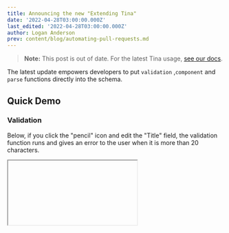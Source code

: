 ```yaml
---
title: Announcing the new "Extending Tina"
date: '2022-04-28T03:00:00.000Z'
last_edited: '2022-04-28T03:00:00.000Z'
author: Logan Anderson
prev: content/blog/automating-pull-requests.md
---
```


> **Note:** This post is out of date. For the latest Tina usage, [see our docs](/docs).

The latest update empowers developers to put `validation` ,`component` and `parse` functions directly into the schema.

## Quick Demo

### Validation

Below, if you click the "pencil" icon and edit the "Title" field, the validation function runs and gives an error to the user when it is more than 20 characters.

<Iframe height={500} iframeSrc="https://tina-gql-playground.vercel.app/?markdownCode=---%0Atitle%3A+Hello%2C+World%0A---&schemaCode=import+%7B+defineSchema+%7D+from+%27tinacms%27%0A%0Aexport+default+defineSchema%28%7B%0A++collections%3A+%5B%7B%0A++++label%3A+%22Post%22%2C%0A++++name%3A+%22post%22%2C%0A++++path%3A+%22posts%22%2C%0A++++fields%3A+%5B%7B%0A++++++label%3A+%22Title%22%2C%0A++++++name%3A+%22title%22%2C%0A++++++type%3A+%22string%22%2C%0A++++++ui%3A+%7B%0A++++++++validate%3A+%28val%29+%3D%3E+%7B%0A++++++++++if+%28val.length+%3E+20%29+%7B%0A++++++++++++return+%27The+title+can+not+be+more+the+20+characters%27%0A++++++++++%7D%0A++++++++%7D%0A++++++%7D%0A++++%7D%5D%0A++%7D%5D%0A%7D%29&reactCode=import+*+as+React+from+%27react%27%0Aimport+%7B+useTina+%7D+from+%27tinacms%2Fdist%2Fedit-state%27%0A%0Aexport+default+function+Page%28props%29+%7B%0A++const+%7Bdata%2C+isLoading%7D+%3D+useTina%28%7B+query%3A+%60query+%7B%0A++post%28relativePath%3A+%22hello-world.md%22%29+%7B%0A++++title%0A++%7D%0A%7D%60%2C%0A++++variables%3A+%7B%7D%2C%0A++++data%3A+props.data%0A++%7D%29%0A%0A++if%28isLoading%29+%7B%0A++++return+%3Cdiv%3ELoading...%3C%2Fdiv%3E%0A++%7D%0A%0A++return+%28%0A++++%3Cdiv+className%3D%22bg-white%22%3E%0A++++++%3Cdiv+className%3D%22max-w-7xl+mx-auto+text-center+py-12+px-4+sm%3Apx-6+lg%3Apy-16+lg%3Apx-8%22%3E%0A++++++++%3Ch2+className%3D%22text-3xl+font-extrabold+tracking-tight+text-gray-900+sm%3Atext-4xl%22%3E%0A++++++++++%3Cspan+className%3D%22block%22%3E%7Bdata.post.title%7D%3C%2Fspan%3E%0A++++++++++%3Cspan+className%3D%22block%22%3EStart+your+free+trial+today.%3C%2Fspan%3E%0A++++++++%3C%2Fh2%3E%0A++++++++%3Cdiv+className%3D%22mt-8+flex+justify-center%22%3E%0A++++++++++%3Cdiv+className%3D%22inline-flex+rounded-md+shadow%22%3E%0A++++++++++++%3Ca%0A++++++++++++++href%3D%22%23%22%0A++++++++++++++className%3D%22inline-flex+items-center+justify-center+px-5+py-3+border+border-transparent+text-base+font-medium+rounded-md+text-white+bg-indigo-600+hover%3Abg-indigo-700%22%0A++++++++++++%3E%0A++++++++++++++Get+started%0A++++++++++++%3C%2Fa%3E%0A++++++++++%3C%2Fdiv%3E%0A++++++++++%3Cdiv+className%3D%22ml-3+inline-flex%22%3E%0A++++++++++++%3Ca%0A++++++++++++++href%3D%22%23%22%0A++++++++++++++className%3D%22inline-flex+items-center+justify-center+px-5+py-3+border+border-transparent+text-base+font-medium+rounded-md+text-indigo-700+bg-indigo-100+hover%3Abg-indigo-200%22%0A++++++++++++%3E%0A++++++++++++++Learn+more%0A++++++++++++%3C%2Fa%3E%0A++++++++++%3C%2Fdiv%3E%0A++++++++%3C%2Fdiv%3E%0A++++++%3C%2Fdiv%3E%0A++++%3C%2Fdiv%3E%0A++%29%0A%7D" />

### Custom components

With this update, you can create your custom components easily; see the example below for using a custom component.

<Iframe
  height={500}
  iframeSrc="https://tina-gql-playground.vercel.app/string-component"
/>

## How to update

> Check out [this getting started guide](/docs/setup-overview/) if you want to get started with tina

To update do the following,

### 1. Update imports in the `.tina/schema.{ts,tsx,js}` file

We will be using the `schema` file on the backend and frontend (previously, it was just the frontend), so all imports from `@tinacms/cli` need to be changed to `tinacms`.

### 2. add `defineConfig` to the schema

We are now recommending that your config be separate from the wrapper component and placed in the `schema.{ts,tsx,js}` or in its only folder.

So previously, the schema file would look like this.

```ts
export default defineSchema({
  // schema here
})
```

must be changed to

```ts
import { defineConfig } from 'tinacms'

export default defineConfig({
  // pass schema and apiUrl to the config (required) (this is how it is passed to the fronend)
  schema: schema,
  apiUrl: apiUrl,
  // add other config that would have previosly been in the _app.{js,tsx} file in the <TinaCMS> component.
  cmsCallback: (cms) => {
    //...
  },
  mediaStore: async () => {
    //...
  },
  collections: [
    // ...
  ],
})
export default schema
```

You should add the following two files in the `.tina/components` folder.

### 3. Add `.tina/components/TinaProvider.js`

This file handles the Tina configuration and the tina provider component, and this will only load when in edit mode, and an example below.

```js
import TinaCMS from 'tinacms'
import { tinaConfig } from '../schema.ts'

// Importing the TinaProvider directly into your page will cause Tina to be added to the production bundle.
// Instead, import the tina/provider/index default export to have it dynamically imported in edit-mode
/**
 *
 * @private Do not import this directly, please import the dynamic provider instead
 */
const TinaProvider = ({ children }) => {
  return <TinaCMS {...tinaConfig}>{children}</TinaCMS>
}
```

### 4. Add `.tina/components/TinaDynamicProvider.js`

The `TinaDynamicProvider.js` handles the loading of the TinaProvider when in "Edit mode." See the provided below

```js
import dynamic from 'next/dynamic'
const TinaProvider = dynamic(() => import('./TinaProvider'), { ssr: false })
import { TinaEditProvider } from 'tinacms/dist/edit-state'

const DynamicTina = ({ children }) => {
  return (
    <>
      <TinaEditProvider editMode={<TinaProvider>{children}</TinaProvider>}>
        {children}
      </TinaEditProvider>
    </>
  )
}

export default DynamicTina
```

> [Read more](/docs/tina-folder/overview/#tinadynamicproviderjs) about these two files in our reference docs

### 5. Update your `_app.{js,tsx}`

The last step is to update your `_app.{js,tsx}`. Since the config and the provider are in a separate file, this will be less code than what was there previously.

`_app.{js,tsx}` before:

```js
import dynamic from 'next/dynamic'
import { TinaEditProvider } from 'tinacms/dist/edit-state'
//...

const App = ({ Component, pageProps }) => {
  return (
    <>
      <TinaEditProvider
        showEditButton={true}
        editMode={
          <TinaCMS
            cmsCallback={(cms) => {
              //...
            }}
            apiURL={apiURL}
          >
            <Component {...pageProps} />
          </TinaCMS>
        }
      >
        <Component {...pageProps} />
      </TinaEditProvider>
    </>
  )
}
export default App
```

`_app.{js,tsx}` after:

```js
import DynamicTina from '../.tina/components/TinaDynamicProvider'

const App = ({ Component, pageProps }) => {
  return (
    <DynamicTina>
      <Component {...pageProps} />
    </DynamicTina>
  )
}
export default App
```

This separation of config into another file makes it much cleaner and easier to understand. In addition, the schema now being a part of the config and used on the frontend will allow functions to be passed and used. It will also allow us to make fewer network requests since we have more information.

## Closing words

The new features we talked about in this article only scratch the surface of what is possible; please [read the docs](/docs/extending-tina/overview/) to find out more.

If you are having any issues at all, please [reach out to us on discord](https://discord.com/invite/zumN63Ybpf) or create a [github issue](https://github.com/tinacms/tinacms/issues/new/choose).
